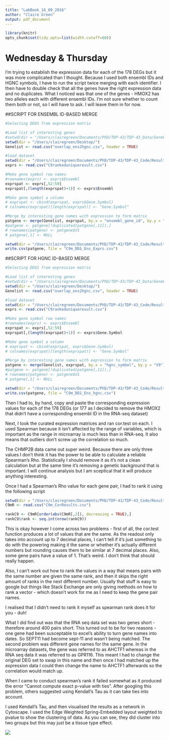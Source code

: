 ```yaml
---
title: "LabBook_16_09_2016"
author: "Claire Green"
output: pdf_document
---
```


```r
library(knitr)
opts_chunk$set(tidy.opts=list(width.cutoff=60))
```

# Wednesday & Thursday

I'm trying to establish the expression data for each of the 178 DEGs but it was more complicated than I thought. Because I used both ensembl IDs and HGNC symbols, I have to run the script twice merging with each identifier. I then have to double check that all the genes have the right expression data and no duplicates. What I noticed was that one of the genes - HMOX2 has two alleles each with different ensembl IDs. I'm not sure whether to count them both or not, so I will have to ask. I will leave them in for now.

##SCRIPT FOR ENSEMBL ID-BASED MERGE
```r
#Selecting DEGS from expression matrix

#Load list of interesting genes
#setwd(dir = "/Users/clairegreen/Documents/PhD/TDP-43/TDP-43_Data/GeneExpressionAnalysis/Microarray/")
setwd(dir = "/Users/clairegreen/Desktop/")
Genelist <- read.csv("overlap_ens2hgnc.csv", header = TRUE)

#load dataset
setwd(dir = "/Users/clairegreen/Documents/PhD/TDP-43/TDP-43_Code/Results/GeneExpression/DEG_Test2/")
exprs <- read.csv("C9rankeduniqueresult.csv")

#Make gene symbol row names
#rownames(exprs) <- exprs$Ensembl
exprspat <- exprs[,52:59]
exprspat[,(length(exprspat)+1)] <- exprs$Ensembl

#Make gene symbol a column
# exprspat <- cbind(exprspat, exprs$Gene.Symbol)
# colnames(exprspat)[length(exprspat)] <- "Gene.Symbol"

#Merge by interesting gene names with expression to form matrix
patgene <- merge(Genelist, exprspat, by.x = "ensembl_gene_id", by.y = "V9")
#patgene <- patgene[!duplicated(patgene[,11]),]
# rownames(patgene) <- patgene$V1
# patgene[,1] <- NULL

setwd(dir = "/Users/clairegreen/Documents/PhD/TDP-43/TDP-43_Code/Results/GeneExpression/Pathways_to_TDP-43/Co-expression/")
write.csv(patgene, file = "C9m_DEG_Ens_Exprs.csv")

```

##SCRIPT FOR HGNC ID-BASED MERGE

```r
#Selecting DEGS from expression matrix

#Load list of interesting genes
#setwd(dir = "/Users/clairegreen/Documents/PhD/TDP-43/TDP-43_Data/GeneExpressionAnalysis/Microarray/")
setwd(dir = "/Users/clairegreen/Desktop/")
Genelist <- read.csv("overlap_ens2hgnc.csv", header = TRUE)

#load dataset
setwd(dir = "/Users/clairegreen/Documents/PhD/TDP-43/TDP-43_Code/Results/GeneExpression/DEG_Test2/")
exprs <- read.csv("C9rankeduniqueresult.csv")

#Make gene symbol row names
#rownames(exprs) <- exprs$Ensembl
exprspat <- exprs[,52:59]
exprspat[,(length(exprspat)+1)] <- exprs$Gene.Symbol

#Make gene symbol a column
# exprspat <- cbind(exprspat, exprs$Gene.Symbol)
# colnames(exprspat)[length(exprspat)] <- "Gene.Symbol"

#Merge by interesting gene names with expression to form matrix
patgene <- merge(Genelist, exprspat, by.x = "hgnc_symbol", by.y = "V9")
#patgene <- patgene[!duplicated(patgene[,11]),]
# rownames(patgene) <- patgene$V1
# patgene[,1] <- NULL

setwd(dir = "/Users/clairegreen/Documents/PhD/TDP-43/TDP-43_Code/Results/GeneExpression/Pathways_to_TDP-43/Co-expression/")
write.csv(patgene, file = "C9m_DEG_Ens_hgnc.csv")

```

Then I had to, by hand, copy and paste the corresponding expression values for each of the 178 DEGs (or 177 as I decided to remove the HMOX2 that didn't have a corresponding ensembl ID in the RNA-seq dataset)


Next, I took the curated expression matrices and ran cor.test on each. I used Spearman because it isn't affected by the range of variables, which is important as the range in microarray is much less than in RNA-seq. It also means that outliers don't screw up the correlation so much. 

The CHMP2B data came out super weird. Because there are only three values I don't think it has the power to be able to calculate a reliable Spearman's Rho. Statistically I should remove it as it's not a clean calculation but at the same time it's removing a genetic background that is important. I will continue analysis but I am sceptical that it will produce anything interesting.

Once I had a Spearman's Rho value for each gene pair, I had to rank it using the following script

```r
setwd(dir = "/Users/clairegreen/Documents/PhD/TDP-43/TDP-43_Code/Results/GeneExpression/Pathways_to_TDP-43/Co-expression/")
C9mR <- read.csv("C9m_CorResults.csv")

rankC9 <- C9mR[order(abs(C9mR[,2]), decreasing = TRUE),]
rankC9$rank <- seq.int(nrow(rankC9))
```

This is okay however I come across two problems - first of all, the cor.test function produces a lot of values that are the same. As the readout only takes into account up to 7 decimal places, I can't tell if it's just something to do with the powering making it the same or whether it's actually different numbers but rounding causes them to be similar at 7 decimal places. Also, some gene pairs have a value of 1. That's weird. I don't think that should really happen. 

Also, I can't work out how to rank the values in a way that means pairs with the same number are given the same rank, and then it skips the right amount of ranks in the next different number. Usually that stuff is easy to google but things like Stack Exchange are only giving methods on how to rank a vector - which doesn't work for me as I need to keep the gene pair names. 


I realised that I didn't need to rank it myself as spearman rank does it for you - duh!

What I did find out was that the RNA seq data set was two genes short - therefore around 400 pairs short. This turned out to be for two reasons - one gene had been susceptable to excel's ability to turn gene names into dates. So SEPT11 had become sept-11 and wasn't being matched. The second problem was different gene names for the same gene. In the microarray datasets, the gene was referred to as AHCTF1 whereas in the RNA seq data it was referred to as GPR116. This meant I had to change the original DEG set to swap in this name and then once I had matched up the expression data I could then change the name to AHCTF1 afterwards so the correlation would match up.

When I came to conduct spearman's rank it failed somewhat as it produced the error "Cannot compute exact p-value with ties". After googling this problem, others suggested using Kendall's Tau as it can take ties into account.

I used Kendall's Tau, and then visualised the results as a network in Cytoscape. I used the Edge Weighted Spring-Embedded layout weighted to pvalue to show the clustering of data. As you can see, they did cluster into two groups but this may just be a tissue type effect.

![](/Users/clairegreen/Documents/PhD/Lab Meetings/Claire Project Update 23_09_2016.png)











